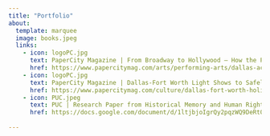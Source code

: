 ```yaml
---
title: "Portfolio"
about:
  template: marquee
  image: books.jpeg
  links:
    - icon: logoPC.jpg
      text: PaperCity Magazine | From Broadway to Hollywood — How the Pandemic Altered One Dallas Actor’s Path
      href: https://www.papercitymag.com/arts/performing-arts/dallas-actor-akron-watson-theater-broadway-hamilton/
    - icon: logoPC.jpg
      text: PaperCity Magazine | Dallas-Fort Worth Light Shows to Safely Brighten Up Your Holiday Season
      href: https://www.papercitymag.com/culture/dallas-fort-worth-holiday-light-shows-safe-drive-through/ 
    - icon: PUC.jpeg 
      text: PUC | Research Paper from Historical Memory and Human Rights (written in Spanish)
      href: https://docs.google.com/document/d/1ltjbjoIgrQy2pqzWQ9DeRt0V3y5w0yHdoB_VsLesYY8/edit?usp=sharing 
    
---
```


